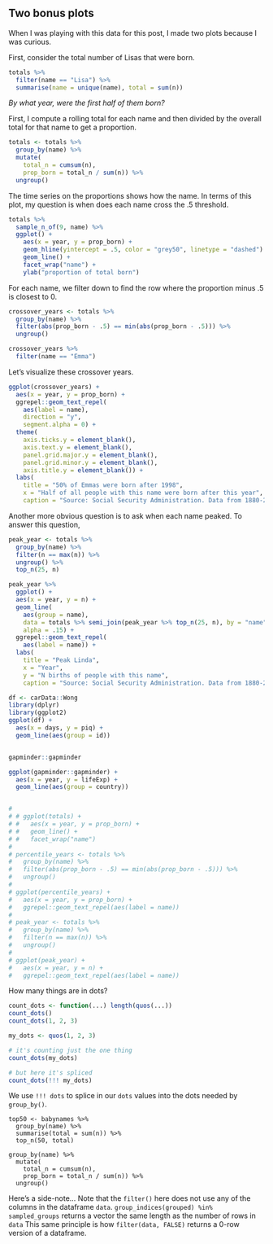 ## Two bonus plots

When I was playing with this data for this post, I made two plots because I was curious. 

First, consider the total number of Lisas that were born.

```r
totals %>% 
  filter(name == "Lisa") %>% 
  summarise(name = unique(name), total = sum(n))
```

*By what year, were the first half of them born?*

First, I compute a rolling total for each name and then divided by the overall
total for that name to get a proportion.

```r
totals <- totals %>% 
  group_by(name) %>%
  mutate(
    total_n = cumsum(n),
    prop_born = total_n / sum(n)) %>%
  ungroup()
```

The time series on the proportions shows how the name. In terms of this plot, my
question is when does each name cross the .5 threshold.

```r
totals %>% 
  sample_n_of(9, name) %>% 
  ggplot() +
    aes(x = year, y = prop_born) +
    geom_hline(yintercept = .5, color = "grey50", linetype = "dashed") +
    geom_line() +
    facet_wrap("name") + 
    ylab("proportion of total born")


```

For each name, we filter down to find the row where the proportion minus .5 is
closest to 0.

```r
crossover_years <- totals %>%
  group_by(name) %>%
  filter(abs(prop_born - .5) == min(abs(prop_born - .5))) %>%
  ungroup()

crossover_years %>% 
  filter(name == "Emma")
```

Let's visualize these crossover years.

```r
ggplot(crossover_years) +
  aes(x = year, y = prop_born) +
  ggrepel::geom_text_repel(
    aes(label = name), 
    direction = "y", 
    segment.alpha = 0) + 
  theme(
    axis.ticks.y = element_blank(), 
    axis.text.y = element_blank(), 
    panel.grid.major.y = element_blank(),
    panel.grid.minor.y = element_blank(),
    axis.title.y = element_blank()) + 
  labs(
    title = "50% of Emmas were born after 1998",
    x = "Half of all people with this name were born after this year", 
    caption = "Source: Social Security Administration. Data from 1880-2015.")
```

Another more obvious question is to ask when each name peaked. To answer this question,

```r
peak_year <- totals %>%
  group_by(name) %>%
  filter(n == max(n)) %>%
  ungroup() %>% 
  top_n(25, n) 

peak_year %>% 
  ggplot() +
  aes(x = year, y = n) +
  geom_line(
    aes(group = name), 
    data = totals %>% semi_join(peak_year %>% top_n(25, n), by = "name"), 
    alpha = .15) +
  ggrepel::geom_text_repel(
    aes(label = name)) +
  labs(
    title = "Peak Linda",
    x = "Year",
    y = "N births of people with this name",
    caption = "Source: Social Security Administration. Data from 1880-2015.")
```



```r
df <- carData::Wong
library(dplyr)
library(ggplot2)
ggplot(df) +
  aes(x = days, y = piq) +
  geom_line(aes(group = id))


gapminder::gapminder

ggplot(gapminder::gapminder) +
  aes(x = year, y = lifeExp) +
  geom_line(aes(group = country))


#
# # ggplot(totals) +
# #   aes(x = year, y = prop_born) +
# #   geom_line() +
# #   facet_wrap("name")
#
# percentile_years <- totals %>%
#   group_by(name) %>%
#   filter(abs(prop_born - .5) == min(abs(prop_born - .5))) %>%
#   ungroup()
#
# ggplot(percentile_years) +
#   aes(x = year, y = prop_born) +
#   ggrepel::geom_text_repel(aes(label = name))
#
# peak_year <- totals %>%
#   group_by(name) %>%
#   filter(n == max(n)) %>%
#   ungroup()
#
# ggplot(peak_year) +
#   aes(x = year, y = n) +
#   ggrepel::geom_text_repel(aes(label = name))
```

How many things are in dots?

  ```r
count_dots <- function(...) length(quos(...))
count_dots()
count_dots(1, 2, 3)

my_dots <- quos(1, 2, 3)

# it's counting just the one thing
count_dots(my_dots)

# but here it's spliced
count_dots(!!! my_dots)
```

We use `!!! dots` to splice in our `dots` values into the dots needed by `group_by()`.
```
top50 <- babynames %>%
  group_by(name) %>%
  summarise(total = sum(n)) %>%
  top_n(50, total)

group_by(name) %>%
  mutate(
    total_n = cumsum(n),
    prop_born = total_n / sum(n)) %>%
  ungroup()

```
Here's a side-note... Note that the `filter()` here does not use any of the
columns in the dataframe `data`. `group_indices(grouped) %in% sampled_groups`
returns a vector the same length as the number of rows in `data` This same
principle is how `filter(data, FALSE)` returns a 0-row version of a dataframe.

